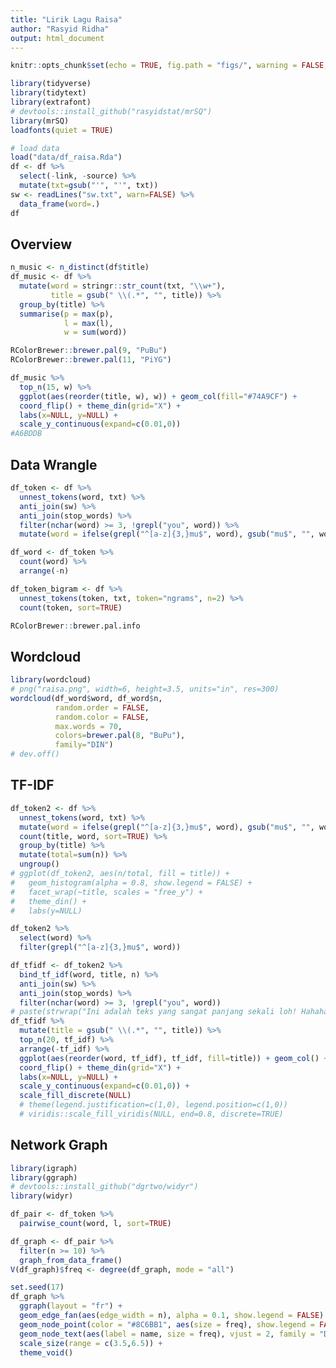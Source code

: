 ```yaml
---
title: "Lirik Lagu Raisa"
author: "Rasyid Ridha"
output: html_document
---
```


```r
knitr::opts_chunk$set(echo = TRUE, fig.path = "figs/", warning = FALSE, message = FALSE)
```

```r
library(tidyverse)
library(tidytext)
library(extrafont)
# devtools::install_github("rasyidstat/mrSQ")
library(mrSQ)
loadfonts(quiet = TRUE)

# load data
load("data/df_raisa.Rda")
df <- df %>%
  select(-link, -source) %>%
  mutate(txt=gsub("'", "'", txt))
sw <- readLines("sw.txt", warn=FALSE) %>%
  data_frame(word=.)
df
```

## Overview

```r
n_music <- n_distinct(df$title)
df_music <- df %>%
  mutate(word = stringr::str_count(txt, "\\w+"),
         title = gsub(" \\(.*", "", title)) %>%
  group_by(title) %>%
  summarise(p = max(p),
            l = max(l),
            w = sum(word))
```

```r
RColorBrewer::brewer.pal(9, "PuBu")
RColorBrewer::brewer.pal(11, "PiYG")
```

```r
df_music %>%
  top_n(15, w) %>%
  ggplot(aes(reorder(title, w), w)) + geom_col(fill="#74A9CF") + 
  coord_flip() + theme_din(grid="X") +
  labs(x=NULL, y=NULL) +
  scale_y_continuous(expand=c(0.01,0))
#A6BDDB
```

## Data Wrangle

```r
df_token <- df %>%
  unnest_tokens(word, txt) %>%
  anti_join(sw) %>%
  anti_join(stop_words) %>%
  filter(nchar(word) >= 3, !grepl("you", word)) %>%
  mutate(word = ifelse(grepl("^[a-z]{3,}mu$", word), gsub("mu$", "", word), word))

df_word <- df_token %>%
  count(word) %>%
  arrange(-n)

df_token_bigram <- df %>%
  unnest_tokens(token, txt, token="ngrams", n=2) %>%
  count(token, sort=TRUE) 
```

```r
RColorBrewer::brewer.pal.info
```

## Wordcloud

```r
library(wordcloud)
# png("raisa.png", width=6, height=3.5, units="in", res=300)
wordcloud(df_word$word, df_word$n,
          random.order = FALSE,
          random.color = FALSE,
          max.words = 70,
          colors=brewer.pal(8, "BuPu"),
          family="DIN")
# dev.off()
```

## TF-IDF

```r
df_token2 <- df %>%
  unnest_tokens(word, txt) %>%
  mutate(word = ifelse(grepl("^[a-z]{3,}mu$", word), gsub("mu$", "", word), word)) %>%
  count(title, word, sort=TRUE) %>%
  group_by(title) %>%
  mutate(total=sum(n)) %>%
  ungroup()
# ggplot(df_token2, aes(n/total, fill = title)) +
#   geom_histogram(alpha = 0.8, show.legend = FALSE) +
#   facet_wrap(~title, scales = "free_y") +
#   theme_din() +
#   labs(y=NULL)
```

```r
df_token2 %>%
  select(word) %>%
  filter(grepl("^[a-z]{3,}mu$", word))
```

```r
df_tfidf <- df_token2 %>%
  bind_tf_idf(word, title, n) %>%
  anti_join(sw) %>%
  anti_join(stop_words) %>%
  filter(nchar(word) >= 3, !grepl("you", word))
# paste(strwrap("Ini adalah teks yang sangat panjang sekali loh! Hahahahaha", 35), collapse="\n")
df_tfidf %>%
  mutate(title = gsub(" \\(.*", "", title)) %>%
  top_n(20, tf_idf) %>%
  arrange(-tf_idf) %>%
  ggplot(aes(reorder(word, tf_idf), tf_idf, fill=title)) + geom_col() +
  coord_flip() + theme_din(grid="X") +
  labs(x=NULL, y=NULL) +
  scale_y_continuous(expand=c(0.01,0)) +
  scale_fill_discrete(NULL) 
  # theme(legend.justification=c(1,0), legend.position=c(1,0))
  # viridis::scale_fill_viridis(NULL, end=0.8, discrete=TRUE)
```

## Network Graph

```r
library(igraph)
library(ggraph)
# devtools::install_github("dgrtwo/widyr")
library(widyr)

df_pair <- df_token %>%
  pairwise_count(word, l, sort=TRUE)

df_graph <- df_pair %>%
  filter(n >= 10) %>%
  graph_from_data_frame()
V(df_graph)$freq <- degree(df_graph, mode = "all")

set.seed(17)
df_graph %>%
  ggraph(layout = "fr") +
  geom_edge_fan(aes(edge_width = n), alpha = 0.1, show.legend = FALSE) +
  geom_node_point(color = "#8C6BB1", aes(size = freq), show.legend = FALSE) +
  geom_node_text(aes(label = name, size = freq), vjust = 2, family = "DIN", show.legend = FALSE) +
  scale_size(range = c(3.5,6.5)) +
  theme_void()
```

